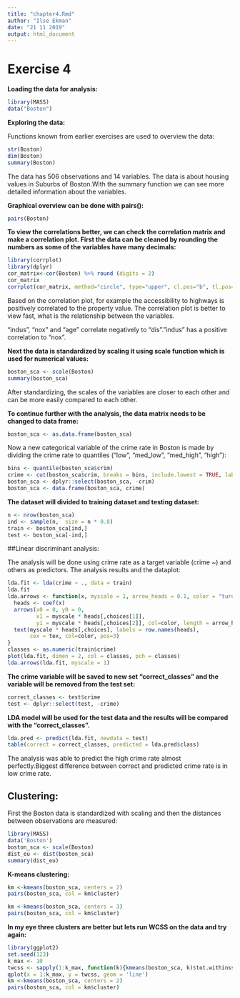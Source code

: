 ```yaml
---
title: "chapter4.Rmd"
author: "Ilse Ekman"
date: "21 11 2019"
output: html_document
---
```

# Exercise 4

**Loading the data for analysis:**

```r
library(MASS)
data("Boston")
```

**Exploring the data:**

Functions known from earlier exercises are used to overview the data:
```r
str(Boston)
dim(Boston)
summary(Boston)
```
The data has 506 observations and 14 variables. The data is about housing values in Suburbs of Boston.With the summary function we can see more detailed information about the variables.

**Graphical overview can be done with pairs():**

```r
pairs(Boston)
```

**To view the correlations better, we can check the correlation matrix and make a correlation plot.
First the data can be cleaned by rounding the numbers as some of the variables have many decimals:**

```r
library(corrplot)
library(dplyr)
cor_matrix<-cor(Boston) %>% round (digits = 2)
cor_matrix
corrplot(cor_matrix, method="circle", type="upper", cl.pos="b", tl.pos="d", tl.cex = 0.6)
```

Based on the correlation plot, for example the accessibility to highways is positively correlated to the property value. The correlation plot is better to view fast, what is the relationship between the variables.

"indus", "nox" and "age" correlate negatively to "dis"."indus" has a positive correlation to "nox".


**Next the data is standardized by scaling it using scale function which is used for numerical values:**

```r
boston_sca <- scale(Boston)
summary(boston_sca)
```

After standardizing, the scales of the variables are closer to each other and can be more easily compared to each other.

**To continue further with the analysis, the data matrix needs to be changed to data frame:**

```r
boston_sca <- as.data.frame(boston_sca)
```

Now a new categorical variable of the crime rate in Boston is made by dividing the crime rate to quantiles ("low", "med_low", "med_high", "high"):

```r
bins <- quantile(boston_sca$crim)
crime <- cut(boston_sca$crim, breaks = bins, include.lowest = TRUE, labels = c("low", "med_low", "med_high", "high"))
boston_sca <- dplyr::select(boston_sca, -crim)
boston_sca <- data.frame(boston_sca, crime)
```

**The dataset will divided to training dataset and testing dataset:**

```r
n <- nrow(boston_sca)
ind <- sample(n,  size = n * 0.8)
train <- boston_sca[ind,]
test <- boston_sca[-ind,]
```

##Linear discriminant analysis:

The analysis will be done using crime rate as a target variable (crime ~) and others as predictors.
The analysis results and the dataplot:

```r
lda.fit <- lda(crime ~ ., data = train)
lda.fit
lda.arrows <- function(x, myscale = 1, arrow_heads = 0.1, color = "turquoise", tex = 0.75, choices = c(1,2)){
  heads <- coef(x)
  arrows(x0 = 0, y0 = 0, 
         x1 = myscale * heads[,choices[1]], 
         y1 = myscale * heads[,choices[2]], col=color, length = arrow_heads)
  text(myscale * heads[,choices], labels = row.names(heads), 
       cex = tex, col=color, pos=3)
}
classes <- as.numeric(train$crime)
plot(lda.fit, dimen = 2, col = classes, pch = classes)
lda.arrows(lda.fit, myscale = 1)
```

**The crime variable will be saved to new set "correct_classes" and the variable will be removed from the test set: **

```r
correct_classes <- test$crime
test <- dplyr::select(test, -crime)
```

**LDA model will be used for the test data and the results will be compared with the "correct_classes".**

```r
lda.pred <- predict(lda.fit, newdata = test)
table(correct = correct_classes, predicted = lda.pred$class)
```

The analysis was able to predict the high crime rate almost perfectly.Biggest difference between correct and predicted crime rate is in low crime rate.

## Clustering:

First the Boston data is standardized with scaling and then the distances between observations are measured:

```r
library(MASS)
data('Boston')
boston_sca <- scale(Boston)
dist_eu <- dist(boston_sca)
summary(dist_eu)
```


**K-means clustering:**


```r
km <-kmeans(boston_sca, centers = 2)
pairs(boston_sca, col = km$cluster)
```

```r
km <-kmeans(boston_sca, centers = 3)
pairs(boston_sca, col = km$cluster)
```

**In my eye three clusters are better but lets run WCSS on the data and try again:**

```r
library(ggplot2)
set.seed(123)
k_max <- 10
twcss <- sapply(1:k_max, function(k){kmeans(boston_sca, k)$tot.withinss})
qplot(x = 1:k_max, y = twcss, geom = 'line')
km <-kmeans(boston_sca, centers = 2)
pairs(boston_sca, col = km$cluster)
```

